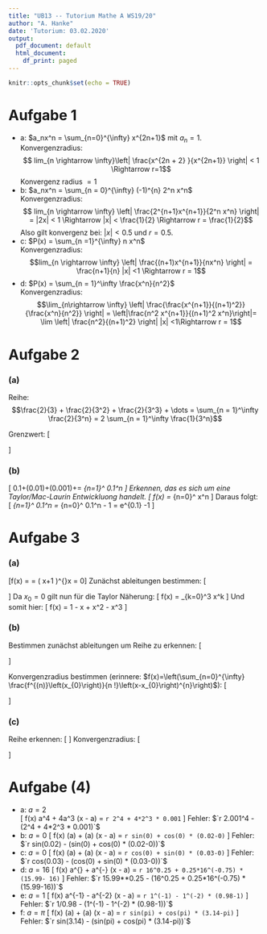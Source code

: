 ```yaml
---
title: "UB13 -- Tutorium Mathe A WS19/20"
author: "A. Hanke"
date: 'Tutorium: 03.02.2020'
output:
  pdf_document: default
  html_document:
    df_print: paged
---
```


```r
knitr::opts_chunk$set(echo = TRUE)
```

# Aufgabe 1
- a: $a_nx^n = \sum_{n=0}^{\infty} x^{2n+1}$ mit $a_n = 1$.  
Konvergenzradius:$$ lim_{n \rightarrow \infty}\left| \frac{x^{2n + 2} }{x^{2n+1}} \right| < 1 \Rightarrow r=1$$
Konvergenz radius $=1$
- b: $a_nx^n = \sum_{n = 0}^{\infty} (-1)^{n} 2^n x^n$  
  Konvergenzradius:$$ lim_{n \rightarrow \infty}
  \left| \frac{2^{n+1}x^{n+1}}{2^n x^n} \right| = |2x| < 1 \Rightarrow |x| < \frac{1}{2} \Rightarrow r = \frac{1}{2}$$
  Also gilt konvergenz bei: $|x|< 0.5$ und $r = 0.5$.
- c: $P(x) = \sum_{n =1}^{\infty} n x^n$  
  Konvergenzradius:$$lim_{n \rightarrow \infty} \left| \frac{(n+1)x^{n+1}}{nx^n} \right| = \frac{n+1}{n} |x| <1 \Rightarrow r = 1$$
- d: $P(x) = \sum_{n = 1}^\infty \frac{x^n}{n^2}$  
  Konvergenzradius:$$\lim_{n\rightarrow \infty}
  \left| \frac{\frac{x^{n+1}}{(n+1)^2}}{\frac{x^n}{n^2}} \right| =
  \left|\frac{n^2 x^{n+1}}{(n+1)^2 x^n}\right|=
  \lim \left| \frac{n^2}{(n+1)^2} \right| |x| <1\Rightarrow r = 1$$

# Aufgabe 2
### (a)
Reihe:
$$\frac{2}{3} + \frac{2}{3^2} + \frac{2}{3^3} + \dots = \sum_{n = 1}^\infty \frac{2}{3^n} = 2 \sum_{n = 1}^\infty \frac{1}{3^n}$$

Grenzwert:
\[
\begin{aligned}
    2 \sum_{n=1}^\infty \frac{1}{3^n} =& 2\underbrace{\sum_{n=0}^\infty \left( \frac{1}{3} \right)^n}_{
    |x|<1 \Rightarrow \sum_{n=0}^\infty x^n = \frac{1}{1-x}
    }- \left( \frac{1}{3} \right)^{n=0}\\
    =&2 \left( \frac{1}{1- \frac{1}{3}} -1 \right)\\
    =& 1
\end{aligned}
\]

### (b)
\[
    0.1+\frac{1}{2 !}(0.01)+\frac{1}{3 !}(0.001)+\ldots= \sum_{n=1}^\infty \frac{1}{n!} 0.1^n
\]
    Erkennen, das es sich um eine Taylor/Mac-Laurin Entwickluong handelt.
\[
    f(x) = \sum_{n=0}^\infty \frac{f^n(0)}{n!} x^n
\]
Daraus folgt:
\[
    \sum_{n=1}^\infty \frac{1}{n!} 0.1^n = \sum_{n=0}^\infty \frac{1}{n!} 0.1^n - 1 = e^{0.1} -1
\]


# Aufgabe 3

### (a)
\[f(x) = \frac{1}{\sqrt{x+1}} = \left( x+1 \right)^{\frac{-1}{2}}\quad \quad x = 0\]
Zunächst ableitungen bestimmen:
\[
\begin{array}{ccc}
    f'(x) =& - \frac{1}{2} (x+1)^{-\frac{3}{2}} & f'(0) = -\frac{1}{2}\\
    f''(x) =& - \frac{1}{2} \cdot -\frac{3}{2}(x+1)^{-\frac{5}{2}} & f''(0) = \frac{3}{4}\\
    f'''(x) =& - \frac{1}{2} \cdot -\frac{3}{2} \cdot -\frac{5}{2}(x+1)^{-\frac{7}{2}} & f'''(0) = -\frac{15}{8}
\end{array}
\]
Da $x_0 = 0$ gilt nun für die Taylor Näherung:
\[
    f(x) = \sum_{k=0}^3 \frac{f^k(0)}{k!} x^k
\]
Und somit hier:
\[
    f(x) = 1 - \frac{1}{2}x + \frac{3}{8} x^2 - \frac{5}{16} x^3
\]

### (b)
Bestimmen zunächst ableitungen um Reihe zu erkennen:
\[
\begin{array}{rl}
    f(x)&=(1-4 x)^{-1} \\ f^{\prime}(x)&=-4 \cdot -1(1-4 x)^{-2} \\
    f^{\prime \prime}(x)&=4 \cdot  -4 \cdot -2(1-4 x)^{-3} \\
    \Rightarrow f^{n}(x)&=(-1)^n(-4)^{n} n!(1-4 x)^{-n-1}=4^{n} n! (1-4 x)^{-n-1}\\
    \Rightarrow f^{n}(0) &= 4^n n!
\end{array}
\]

Konvergenzradius bestimmen (erinnere:
    $f(x)=\left(\sum_{n=0}^{\infty} \frac{f^{(n)}\left(x_{0}\right)}{n !}\left(x-x_{0}\right)^{n}\right)$):
\[
\begin{aligned}
    x_0 = 0
    \Rightarrow f(x) &= \sum_{n=0}^\infty 4^n x^n\\
    \text{Wurzelkriterium:}& \lim_{n\rightarrow \infty} 
    \sqrt[n]{|4^nx^n|}\\
    &= \left| 4x \right| < 1\\
    &\Rightarrow \text{Konvergenz für: } |x| < \frac{1}{4}\\
    \Rightarrow & r=\frac{1}{4}
\end{aligned}
\]

### (c)
Reihe erkennen:
\[
\begin{aligned}
    f(x)&=e^{1-x} \\
    &= ee^{-x} \\
    = e \sum_{n=0}^\infty \frac{(-x)^n}{n!}
\end{aligned}
\]
Konvergenzradius:
\[
\begin{aligned}
    \text{Quotienten:}& \lim_{n\rightarrow \infty} 
    \left| \frac{\frac{(-x)^{n+1}}{(n+1)!}}{\frac{(-x)^n}{n!}} \right|\\
    &=  \lim_{n\rightarrow \infty} \left| \frac{n!}{(n+1)!} \cdot (-x) \right|\\
    &=  \lim_{n\rightarrow \infty} \left| \frac{1}{(n+1)} \cdot (-x) \right|\\
    &= 0\\
    \Rightarrow & r=\infty
\end{aligned}
\]

# Aufgabe (4)

- a:
  $a = 2$  
  \[
  f(x) \sim a^4 + 4a^3 (x - a) = `r 2^4 + 4*2^3 * 0.001`
  \]
  Fehler: $`r 2.001^4 - (2^4 + 4*2^3 * 0.001)`$
- b:
  $a = 0$
  \[
  f(x) \sim \sin(a) + \cos(a) (x - a) = `r sin(0) + cos(0) * (0.02-0)`
  \]
  Fehler: $`r sin(0.02) - (sin(0) + cos(0) * (0.02-0))`$
- c:
  $a = 0$
  \[
  f(x) \sim \cos(a) + \sin(a) (x - a) = `r cos(0) + sin(0) * (0.03-0)`
  \]
  Fehler: $`r cos(0.03) - (cos(0) + sin(0) * (0.03-0))`$
- d:
  $a = 16$
  \[
  f(x) \sim  a^{\frac{1}{4}} + \frac{1}{4}a^{-\frac{3}{4}} (x - a) = `r 16^0.25 + 0.25*16^(-0.75) * (15.99- 16)`
  \]
  Fehler: $`r 15.99**0.25 - (16^0.25 + 0.25*16^(-0.75) * (15.99-16))`$
- e:
  $a = 1$
  \[
  f(x) \sim a^{-1}  - a^{-2} (x - a) = `r 1^(-1) - 1^(-2) * (0.98-1)`
  \]
  Fehler: $`r 1/0.98 - (1^(-1) - 1^(-2) * (0.98-1))`$
- f:
  $a = \pi$
  \[
  f(x) \sim \sin(a) + \cos(a) (x - a) = `r sin(pi) + cos(pi) * (3.14-pi)`
  \]
  Fehler: $`r sin(3.14) - (sin(pi) + cos(pi) * (3.14-pi))`$
